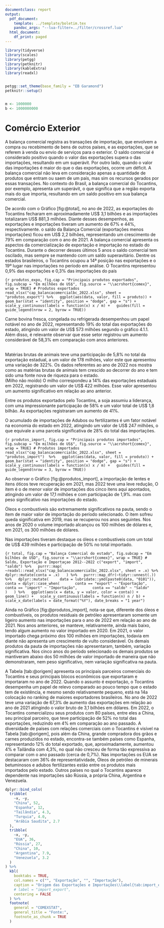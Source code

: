 ```yaml
---
documentclass: report
output:
  pdf_document:
    template: ../template/boletim.tex
    pandoc_args: "--lua-filter=../filter/crossref.lua"
  html_document:
    df_print: paged
---
```


```r
library(tidyverse)
library(scales)
library(petgg)
library(petknitr)
library(kableExtra)
library(readxl)


petgg::set_theme(base_family = "EB Garamond")
petknitr::setup()


m <- 1000000
b <- 1000000000
```


# Comércio Exterior

A balança comercial registra as transações de importação, que envolvem a compra ou recebimento de bens de outros países, e as exportações, que se referem à venda ou envio de serviços para o exterior. O saldo comercial é considerado positivo quando o valor das exportações supera o das importações, resultando em um superávit. Por outro lado, quando o valor das importações é maior do que o das exportações, ocorre um déficit. A balança comercial não leva em consideração apenas a quantidade de produtos que entram ou saem de um país, mas sim os recursos gerados por essas transações. No contexto do Brasil, a balança comercial do Tocantins, por exemplo, apresenta um superávit, o que significa que a região exporta mais do que importa, resultando em um saldo positivo em sua balança comercial.


De acordo com o Gráfico [fig:@total], no ano de 2022, as exportações do Tocantins fecharam em aproximadamente US$ 3,1 bilhões e as importações totalizaram US$ 881,3 milhões. Diante desses desempenhos, as exportações e importações tiveram um aumento de 67% e 44%, respectivamente. o saldo da Balança Comercial (exportações menos importações) ficou em US$ 2,2 bilhões, representando um crescimento de 79% em comparação com o ano de 2021. A balança comercial apresenta os aspectos da comercialização de exportação e importação no estado do Tocantins. Durante o decorrer desses últimos 5 anos o saldo comercial tem oscilado, mas sempre se mantendo com um saldo superavitário. Dentre os estados brasileiros, o Tocantins ocupou a 14ª posição nas exportações e o 19º lugar nas importações no período em análise. O Tocantins representou 0,9% das exportações e 0,3% das importações do país


```{r produtos_expo, fig.cap = "Principais produtos exportados", fig.subcap = "Em milhões de US$", fig.source = "\\acrshort{comex}", wrap = TRUE}
# Produtos exportados
read_xlsx("cap_balancacomercialbc_2022.xlsx", sheet = "produtos_export") %>%
  ggplot(aes(data, valor, fill = produto)) +
  geom_bar(stat = "identity", position = "dodge", gap = "s") +
  scale_y_continuous(labels = function(x) x / m) +
  guides(fill = guide_legend(nrow = 2, byrow = TRUE))
```

Carne bovina fresca, congelada ou refrigerada desempenhou um papel notável no ano de 2022, representando 19% do total das exportações do estado, atingindo um valor de US$ 573 milhões segundo o gráfico 4.1.1. Além disso, é relevante observar que esse setor registrou um aumento considerável de 58,3% em comparação com anos anteriores.

\
Matérias brutas de animais teve uma participação de 5,8% no total da exportação estadual, a um valor de 178 milhões, valor este que apresentou uma variação de 322%. Os dados referentes ao ano de 2022 nos mostra como as matérias brutas de animais tem crescido ao decorrer do ano e tem sido uma fonte nova de riqueza para o estado.
\
(Milho não moído) O milho correspondeu a 14% das exportações estaduais em 2022, registrando um valor de US$ 422 milhões. Esse valor apresentou um aumento significativo em relação ao ano anterior. 

Entre os produtos exportados pelo Tocantins, a soja assumiu a liderança, com uma impressionante participação de 58% e um valor total de US$ 1,8 bilhão. As exportações registraram um aumento de 41%. 

O acumulado de importações de Adubos ou fertilizantes é um fator notável na economia do estado em 2022, atingindo um valor de US$ 247 milhões, o que equivale a uma parcela significativa de 28% do total das importações. 

```{r produtos_import, fig.cap = "Principais produtos importados", fig.subcap = "Em milhões de US$", fig.source = "\\acrshort{comex}", wrap = TRUE}
# Produtos importados
read_xlsx("cap_balancacomercialbc_2022.xlsx", sheet = "produtos_import")  %>%
  ggplot(aes(data, valor, fill = produto)) +
  geom_bar(stat = "identity", position = "dodge", gap = "s") +
  scale_y_continuous(labels = function(x) x / m) +
  guides(fill = guide_legend(nrow = 3, byrow = TRUE))
```

Ao observar o Gráfico [fig:@produtos_import], a importação de lentes e itens óticos teve recuperação em 2021, mas 2022 teve uma leve redução, O item é o de menor valor de importações dos cinco itens aqui apontados, atingindo um valor de 17,1 milhões e com participação de 1,9%. mas com peso significativo nas importações do estado. 
\

Óleos e combustíveis são extremamente significativos na pauta, sendo o item de maior valor de importação do período selecionado. O item sofreu queda significativa em 2019, mas se recuperou nos anos seguintes. Nos anos de 2020 o volume importado alcançou os 100 milhões de dólares e, em 2021, os 300 milhões de dólares.
\

Nas importações tiveram destaque os óleos e combustíveis com um total de US$ 439 milhões e participação de 50% no total importado.
\


```{r total, fig.cap = "Balança Comercial do estado", fig.subcap = "Em bilhões de USD", fig.source = "\\acrshort{comex}", wrap = TRUE}
# Saldo, Exportação e Importaçao 2012--2022
c("export", "import", "saldo") %>%
  purrr::map(
    ~readxl::read_xlsx("cap_balancacomercialbc_2022.xlsx", sheet = .x) %>%
    dplyr::mutate(conta = .x)
  ) %>%
  purrr::map_dfr(~tidyr::unnest(.)) %>%
  dplyr::mutate(
    data = lubridate::ymd(paste0(data, "0101")),
    conta = dplyr::case_when(
      conta == "export" ~ "Exportação",
      conta == "import" ~ "Importação",
      conta == "saldo" ~ "Saldo"
    )
  ) %>%
  ggplot(aes(x = data, y = valor, color = conta)) +
  geom_line() +
  scale_y_continuous(labels = function(n) n / b) +
  scale_x_date(labels = date_format("%Y"), date_breaks = "1 year")
```

Ainda no Gráfico [fig:@produtos_import], nota-se que, diferente dos óleos e combustíveis, os produtos residuais de petróleo apresentaram somente um ligeiro aumento nas importações para o ano de 2022 em relação ao ano de 2021. Nos anos anteriores, se manteve, relativamente, ainda mais baixo, tendo algum aumento no valor importado em 2020.  Em 2021, o valor importado chega próximo dos 100 milhões em importações, todavia em diante não apresenta um crescimento de vulto considerável. Os demais produtos da pauta de importações não apresentaram, também, variação significativa. Nos cinco anos do período selecionado os demais produtos se mantiveram abaixo dos 50 milhões de valor importado de maneira que não demonstraram, nem peso significativo, nem variação significativa na pauta.
\


A Tabela [tab:@origem] apresenta os principais parceiros comerciais do Tocantins e seus principais blocos econômicos que exportaram e importaram no ano de 2022. Quando o assunto é exportação, o Tocantins desempenha um papel de relevo comparado ao pouco tempo que o estado tem de existência, e mesmo sendo relativamente pequeno, está na 14a colocação no ranking de maiores exportadores brasileiros. No ano de 2022 teve uma variação de 67,3% de aumento das exportações em relação ao ano de 2021 atingindo o valor bruto de 3,1 bilhões em dólares.  Em 2022, o Tocantins comercializou seus produtos com 80 países, entre eles a China, seu principal parceiro, que teve participação de 52% no total das exportações, reduzindo em 4% em comparação ao ano passado. A diversidade de países com relações comerciais com o Tocantins é visível na Tabela [tab:@origem], pois além da China, grande compradora dos grãos e carnes produzidos no estado, encontra-se também países como Espanha, representando 12% do total exportado, que, aproximadamente, aumentou 4% e Tailândia com 4,3%, no qual não cresceu de forma tão expressiva ao comparar com o ano passado (cerca de 0,7%). Nas importações os EUA se destacaram com 36% de representatividade, Óleos de petróleo de minerais betuminosos e adubos fertilizantes estão entre os produtos mais importados pelo estado. Outros países no qual o Tocantins aparece dependente nas importações são Rússia, a própria China, Argentina e Venezuela. 


```r
dplyr::bind_cols(
  tribble(
    ~x, ~y,
    "China", 52,
    "Espanha", 12,
    "Tailândia", 4.3,
    "Turquia", 4.0,
    "Arábia Saudita", 2.7
  ),
  tribble(
    ~x, ~y,
    "EUA", 36,
    "Rússia", 27,
    "China", 10,
    "Argentina", 7.9,
    "Venezuela", 3.2
  )
) %>%
  kbl(
    booktabs = TRUE,
    col.names = c("", "Exportação", "", "Importação"),
    caption = "Origem das Exportações e Importações\\label{tab:import_export}",
    # label = "import_export",
    centering = FALSE
  ) %>%
  footnote(
    general = "COMEXSTAT",
    general_title = "Fonte:",
    footnote_as_chunk = TRUE
  )
```